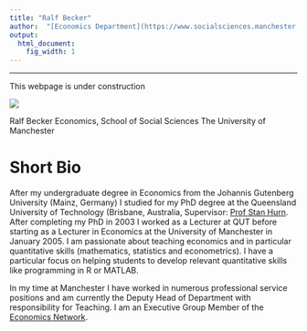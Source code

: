 ```yaml
---
title: "Ralf Becker"
author:  "[Economics Department](https://www.socialsciences.manchester.ac.uk/economics/) at [The University of Manchester](http://www.manchester.ac.uk), August 2020"
output:
  html_document:
    fig_width: 1
---
```


----

This webpage is under construction

![](images/RalBeckerUni.jpg)

Ralf Becker
Economics, School of Social Sciences
The University of Manchester

# Short Bio

After my undergraduate degree in Economics from the Johannis Gutenberg University (Mainz, Germany) I studied for my PhD degree at the Queensland University of Technology (Brisbane, Australia, Supervisor: [Prof Stan Hurn](https://staff.qut.edu.au/staff/s.hurn). After completing my PhD in 2003 I worked as a Lecturer at QUT before starting as a Lecturer in Economics at the University of Manchester in January 2005. 
I am passionate about teaching economics and in particular quantitative skills (mathematics, statistics and econometrics). I have a particular focus on helping students to develop relevant quantitative skills like programming in R or MATLAB.

In my time at Manchester I have worked in numerous professional service positions and am currently the Deputy Head of Department with responsibility for Teaching. I am an Executive Group Member of the [Economics Network](https://www.economicsnetwork.ac.uk/).


